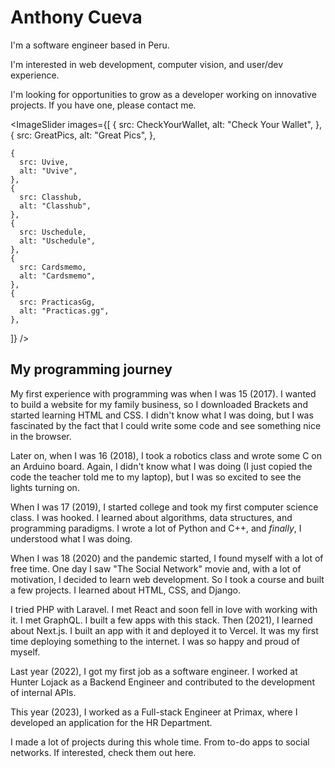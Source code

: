 

# Anthony Cueva

I'm a software engineer based in Peru.

I'm interested in web development, computer vision, and user/dev experience.

I'm looking for opportunities to grow as a developer working on innovative projects. If you have one, please contact me.

<ImageSlider
  images={[
    {
      src: CheckYourWallet,
      alt: "Check Your Wallet",
    },
    {
      src: GreatPics,
      alt: "Great Pics",
    },

    {
      src: Uvive,
      alt: "Uvive",
    },
    {
      src: Classhub,
      alt: "Classhub",
    },
    {
      src: Uschedule,
      alt: "Uschedule",
    },
    {
      src: Cardsmemo,
      alt: "Cardsmemo",
    },
    {
      src: PracticasGg,
      alt: "Practicas.gg",
    },
  ]}
/>

## My programming journey

My first experience with programming was when I was 15 (2017). I wanted to build a website for my family business, so I downloaded Brackets and started learning HTML and CSS. I didn't know what I was doing, but I was fascinated by the fact that I could write some code and see something nice in the browser.

Later on, when I was 16 (2018), I took a robotics class and wrote some C on an Arduino board. Again, I didn't know what I was doing (I just copied the code the teacher told me to my laptop), but I was so excited to see the lights turning on.

When I was 17 (2019), I started college and took my first computer science class. I was hooked. I learned about algorithms, data structures, and programming paradigms. I wrote a lot of Python and C++, and _finally_, I understood what I was doing.

When I was 18 (2020) and the pandemic started, I found myself with a lot of free time. One day I saw "The Social Network" movie and, with a lot of motivation, I decided to learn web development. So I took a course and built a few projects. I learned about HTML, CSS, and Django.

I tried PHP with Laravel. I met React and soon fell in love with working with it. I met GraphQL. I built a few apps with this stack. Then (2021), I learned about Next.js. I built an app with it and deployed it to Vercel. It was my first time deploying something to the internet. I was so happy and proud of myself.

Last year (2022), I got my first job as a software engineer. I worked at Hunter Lojack as a Backend Engineer and contributed to the development of internal APIs.

This year (2023), I worked as a Full-stack Engineer at Primax, where I developed an application for the HR Department.

I made a lot of projects during this whole time. From to-do apps to social networks. If interested, check them out here.
